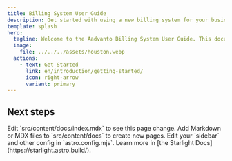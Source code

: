 ```yaml
---
title: Billing System User Guide
description: Get started with using a new billing system for your business.
template: splash
hero:
  tagline: Welcome to the Aadvanto Billing System User Guide. This document is structured to help users navigate and utilize the Aadvanto billing platform efficiently.
  image:
    file: ../../../assets/houston.webp
  actions:
    - text: Get Started
      link: en/introduction/getting-started/
      icon: right-arrow
      variant: primary
---
```



## Next steps

<CardGrid stagger>
	<Card title="Update content" icon="pencil">
		Edit `src/content/docs/index.mdx` to see this page change.
	</Card>
	<Card title="Add new content" icon="add-document">
		Add Markdown or MDX files to `src/content/docs` to create new pages.
	</Card>
	<Card title="Configure your site" icon="setting">
		Edit your `sidebar` and other config in `astro.config.mjs`.
	</Card>
	<Card title="Read the docs" icon="open-book">
		Learn more in [the Starlight Docs](https://starlight.astro.build/).
	</Card>
</CardGrid>
